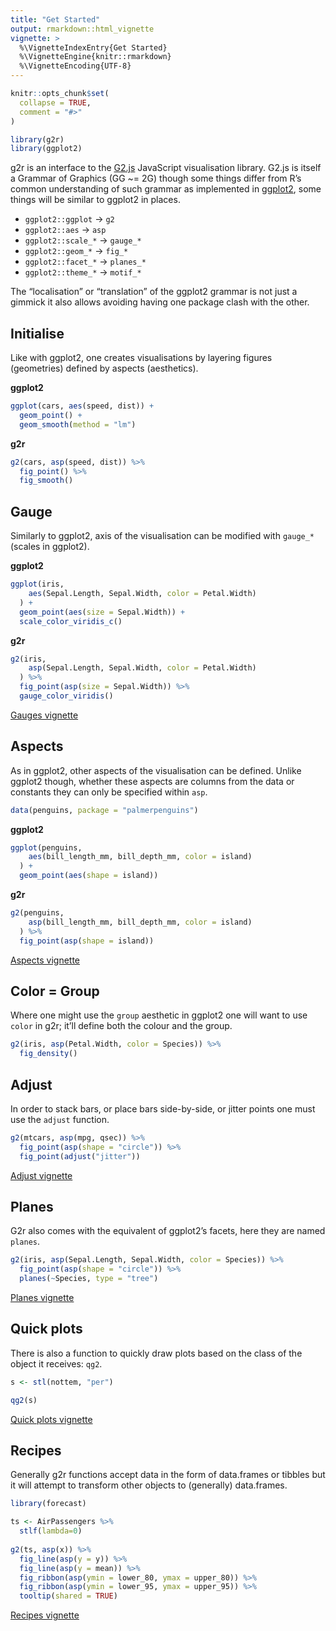 ```yaml
---
title: "Get Started"
output: rmarkdown::html_vignette
vignette: >
  %\VignetteIndexEntry{Get Started}
  %\VignetteEngine{knitr::rmarkdown}
  %\VignetteEncoding{UTF-8}
---
```


```r
knitr::opts_chunk$set(
  collapse = TRUE,
  comment = "#>"
)

library(g2r)
library(ggplot2)
```

g2r is an interface to the [G2.js](https://g2.antv.vision/en) JavaScript visualisation library. G2.js is itself a Grammar of Graphics (GG ~= 2G) though some things differ from R's common understanding of such grammar as implemented in [ggplot2](https://ggplot2.tidyverse.org/), some things will be similar to ggplot2 in places.

- `ggplot2::ggplot` -> `g2`
- `ggplot2::aes` -> `asp`
- `ggplot2::scale_*` -> `gauge_*`
- `ggplot2::geom_*` -> `fig_*`
- `ggplot2::facet_*` -> `planes_*`
- `ggplot2::theme_*` -> `motif_*`

The "localisation" or "translation" of the ggplot2 grammar is not just a gimmick it also allows avoiding having one package clash with the other.

## Initialise

Like with ggplot2, one creates visualisations by layering figures (geometries) defined by aspects (aesthetics).

<div class="row">
<div class="col-sm-6">
<strong>ggplot2</strong>
```r
ggplot(cars, aes(speed, dist)) + 
  geom_point() +
  geom_smooth(method = "lm")
```
</div>
<div class="col-sm-6">
<strong>g2r</strong>
```r
g2(cars, asp(speed, dist)) %>% 
  fig_point() %>% 
  fig_smooth()
```
</div>
</div>

## Gauge

Similarly to ggplot2, axis of the visualisation can be modified with `gauge_*` (scales in ggplot2).

<div class="row">
<div class="col-sm-6">
<strong>ggplot2</strong>
```r
ggplot(iris, 
    aes(Sepal.Length, Sepal.Width, color = Petal.Width)
  ) + 
  geom_point(aes(size = Sepal.Width)) +
  scale_color_viridis_c()
```
</div>
<div class="col-sm-6">
<strong>g2r</strong>
```r
g2(iris, 
    asp(Sepal.Length, Sepal.Width, color = Petal.Width)
  ) %>% 
  fig_point(asp(size = Sepal.Width)) %>% 
  gauge_color_viridis()
```
</div>
</div>

<a class="btn btn-default" href="gauges.html">Gauges vignette</a>

## Aspects

As in ggplot2, other aspects of the visualisation can be defined. Unlike ggplot2 though, whether these aspects are columns from the data or constants they can only be specified within `asp`.

```r
data(penguins, package = "palmerpenguins")
```

<div class="row">
<div class="col-sm-6">
<strong>ggplot2</strong>
```r
ggplot(penguins, 
    aes(bill_length_mm, bill_depth_mm, color = island)
  ) + 
  geom_point(aes(shape = island)) 
```
</div>
<div class="col-sm-6">
<strong>g2r</strong>
```r
g2(penguins, 
    asp(bill_length_mm, bill_depth_mm, color = island)
  ) %>% 
  fig_point(asp(shape = island)) 
```
</div>
</div>

<a class="btn btn-default" href="aspects.html">Aspects vignette</a>

## Color = Group

Where one might use the `group` aesthetic in ggplot2 one will want to use `color` in g2r; it'll define both the colour and the group.

```r
g2(iris, asp(Petal.Width, color = Species)) %>% 
  fig_density()
```

## Adjust

In order to stack bars, or place bars side-by-side, or jitter points one must use the `adjust` function.

```r
g2(mtcars, asp(mpg, qsec)) %>% 
  fig_point(asp(shape = "circle")) %>% 
  fig_point(adjust("jitter"))
```

<a class="btn btn-default" href="adjust.html">Adjust vignette</a>

## Planes

G2r also comes with the equivalent of ggplot2's facets, here they are named `planes`.

```r
g2(iris, asp(Sepal.Length, Sepal.Width, color = Species)) %>% 
  fig_point(asp(shape = "circle")) %>% 
  planes(~Species, type = "tree")
```

<a class="btn btn-default" href="planes.html">Planes vignette</a>

## Quick plots

There is also a function to quickly draw plots based on the class of the object it receives: `qg2`.

```r
s <- stl(nottem, "per")

qg2(s)
```

<a class="btn btn-default" href="quick.html">Quick plots vignette</a>

## Recipes

Generally g2r functions accept data in the form of data.frames or tibbles but it will attempt to transform other objects to (generally) data.frames. 

```r
library(forecast)

ts <- AirPassengers %>%
  stlf(lambda=0)
 
g2(ts, asp(x)) %>% 
  fig_line(asp(y = y)) %>% 
  fig_line(asp(y = mean)) %>% 
  fig_ribbon(asp(ymin = lower_80, ymax = upper_80)) %>% 
  fig_ribbon(asp(ymin = lower_95, ymax = upper_95)) %>% 
  tooltip(shared = TRUE)
```

<a class="btn btn-default" href="recipes.html">Recipes vignette</a>
